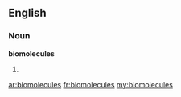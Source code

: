 ==English==

===Noun===
'''biomolecules'''

# {{plural of|[[biomolecule]]}}

[[ar:biomolecules]]
[[fr:biomolecules]]
[[my:biomolecules]]